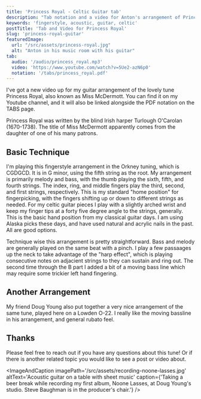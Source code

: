 ```yaml
---
title: 'Princess Royal - Celtic Guitar tab'
description: "Tab notation and a video for Anton's arrangement of Princess Royal"
keywords: 'fingerstyle, acoustic, guitar, celtic'
postTitle: 'Tab and Video for Princess Royal'
slug: 'princess-royal-guitar'
featuredImage:
  url: "/src/assets/princess-royal.jpg"
  alt: "Anton in his music room with his guitar"
tab:
  audio: '/audio/princess_royal.mp3'
  video: 'https://www.youtube.com/watch?v=5Ue2-azN6p0'
  notation: '/tabs/princess_royal.pdf'
---
```


I've got a new video up for my guitar arrangement of the lovely tune Princess Royal, also known as Miss McDermott. You can find it on my Youtube channel, and it will also be linked alongside the PDF notation on the TABS page.

Princess Royal was written by the blind Irish harper Turlough O'Carolan (1670-1738). The title of Miss McDermott apparently comes from the daughter of one of his many patrons.

<AudioPlayerAndLinks tab={frontmatter.tab} isCentered={true} />

<YouTubeEmbed id="5Ue2-azN6p0" />

<h2 class="h5">Basic Technique</h2>

I'm playing this fingerstyle arrangement in the Orkney tuning, which is CGDGCD. It is in G minor, using the fifth string as the root. My arrangement is primarily melody and bass, with the thumb playing the sixth, fifth, and fourth strings. The index, ring, and middle fingers play the third, second, and first strings, respectively. This is my standard "home position" for fingerpicking, with the fingers shifting up or down to different strings as needed. For my celtic guitar pieces I play with a slightly arched wrist and keep my finger tips at a forty five degree angle to the strings, generally.  This is the basic hand position from my classical guitar days. I am using Alaska picks these days, and have used natural and acrylic nails in the past. All are good options.

Technique wise this arrangement is pretty straightforward. Bass and melody are generally played on the same beat with a pinch. I play a few passaages up the neck to take advantage of the "harp effect", which is playing consecutive notes on adjacient strings to they can sustain and ring out. The second time through the B part I added a bit of a moving bass line which may require some trickier left hand fingering.

<h2 class="h5">Another Arrangement</h2>


My friend Doug Young also put together a very nice arrangement of the same tune, played here on a Lowden O-22. I really like the moving bassline in his arrangement, and general rubato feel.

<YouTubeEmbed id="U4gEYfNXORs" />

<h2 class="h5">Thanks</h2>


Please feel free to reach out if you have any questions about this tune! Or if there is another related topic you would like to see a post or video about.


<ImageAndCaption
  imagePath='/src/assets/recording-noone-lasses.jpg'
  altText='Acoustic guitar on a table with sheet music'
  caption={'Taking a beer break while recording my first album, Noone Lasses, at Doug Young\'s studio. Steve Baughman is in the producer\'s chair.'}
/>




